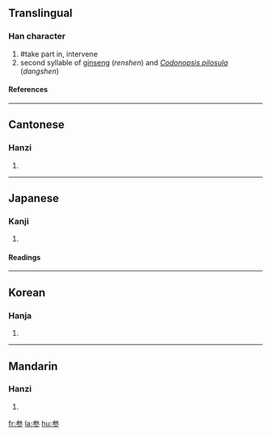 {{see|參}}

==Translingual==
===Han character===
{{Han char|rn=28|rad=厶|as=06|sn=8|four=|canj=戈大竹竹竹 (IKHHH)}}
# #take part in, intervene
# second syllable of [[ginseng]] (''renshen'') and ''[[Codonopsis pilosula]]'' (''dangshen'')
====References====
{{Han ref|kx=0164.211|dkj=03090|hdz=10386.150|uh=53C2|ud=21442}}
----
==Cantonese==
===Hanzi===
{{yue-hanzi|jyut=|y=chaam1 sam1}}
# {{defn|Cantonese}}
----

==Japanese==
===Kanji===
{{ja-kanji|grade=4|rs=厶06}}
# {{defn|Japanese}} 
====Readings====
{{ja-readings|on=[[さん]] (san), [[しん]] (shin)|kun=[[まいる]] (mairu), [[まじわる]] (majiwaru), [[みつ]] (mitsu)}}
----
==Korean==
===Hanja===
{{ko-hanja|hangeul=[[삼]], [[참]]|rv=sam, cham|mr=sam, ch'am}}
# {{defn|Korean}}
----
==Mandarin==
===Hanzi===
{{cmn-hanzi|tra=參|pin=[[cān]] ([[can1]]), [[shēn]] ([[shen1]])|wg=ts'an<sup>1</sup>}}
# {{defn|Mandarin}}

[[fr:参]]
[[la:参]]
[[hu:参]]